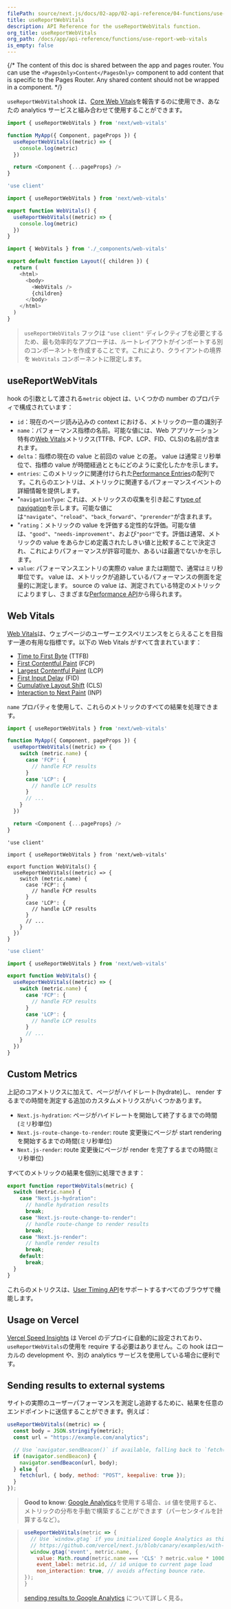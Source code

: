 ```yaml
---
filePath: source/next.js/docs/02-app/02-api-reference/04-functions/use-report-web-vitals.mdx
title: useReportWebVitals
description: API Reference for the useReportWebVitals function.
org_title: useReportWebVitals
org_path: /docs/app/api-reference/functions/use-report-web-vitals
is_empty: false
---
```


{/* The content of this doc is shared between the app and pages router. You can use the `<PagesOnly>Content</PagesOnly>` component to add content that is specific to the Pages Router. Any shared content should not be wrapped in a component. */}

`useReportWebVitals`hook は、[Core Web Vitals](https://web.dev/vitals/)を報告するのに使用でき、あなたの analytics サービスと組み合わせて使用することができます。

<PagesOnly>

```jsx:pages/_app.js
import { useReportWebVitals } from 'next/web-vitals'

function MyApp({ Component, pageProps }) {
  useReportWebVitals((metric) => {
    console.log(metric)
  })

  return <Component {...pageProps} />
}
```

</PagesOnly>

<AppOnly>

```jsx:app/_components/web-vitals.js
'use client'

import { useReportWebVitals } from 'next/web-vitals'

export function WebVitals() {
  useReportWebVitals((metric) => {
    console.log(metric)
  })
}
```

```jsx:app/layout.js
import { WebVitals } from './_components/web-vitals'

export default function Layout({ children }) {
  return (
    <html>
      <body>
        <WebVitals />
        {children}
      </body>
    </html>
  )
}
```

> `useReportWebVitals` フックは `"use client"` ディレクティブを必要とするため、最も効率的なアプローチは、ルートレイアウトがインポートする別のコンポーネントを作成することです。これにより、クライアントの境界を `WebVitals` コンポーネントに限定します。

</AppOnly>

## useReportWebVitals

hook の引数として渡される`metric` object は、いくつかの number のプロパティで構成されています：

- `id`：現在のページ読み込みの context における、メトリックの一意の識別子
- `name`：パフォーマンス指標の名前。可能な値には、Web アプリケーション特有の[Web Vitals](#web-vitals)メトリクス(TTFB、FCP、LCP、FID、CLS)の名前が含まれます。
- `delta`：指標の現在の value と前回の value との差。 value は通常ミリ秒単位で、指標の value が時間経過とともにどのように変化したかを示します。
- `entries`: このメトリックに関連付けられた[Performance Entries](https://developer.mozilla.org/docs/Web/API/PerformanceEntry)の配列です。これらのエントリは、メトリックに関連するパフォーマンスイベントの詳細情報を提供します。
- "`navigationType`: これは、メトリックスの収集を引き起こす[type of navigation](https://developer.mozilla.org/docs/Web/API/PerformanceNavigationTiming/type)を示します。可能な値には`"navigate"`、`"reload"`、`"back_forward"`、`"prerender"`が含まれます。
- "`rating`：メトリックの value を評価する定性的な評価。可能な値は、`"good"`、`"needs-improvement"`、および`"poor"`です。評価は通常、メトリックの value をあらかじめ定義されたしきい値と比較することで決定され、これによりパフォーマンスが許容可能か、あるいは最適でないかを示します。
- `value`: パフォーマンスエントリの実際の value または期間で、通常はミリ秒単位です。 value は、メトリックが追跡しているパフォーマンスの側面を定量的に測定します。 source の value は、測定されている特定のメトリックによりますし、さまざまな[Performance API](https://developer.mozilla.org/docs/Web/API/Performance_API)から得られます。

## Web Vitals

[Web Vitals](https://web.dev/vitals/)は、ウェブページのユーザーエクスペリエンスをとらえることを目指す一連の有用な指標です。以下の Web Vitals がすべて含まれています：

- [Time to First Byte](https://developer.mozilla.org/docs/Glossary/Time_to_first_byte) (TTFB)
- [First Contentful Paint](https://developer.mozilla.org/docs/Glossary/First_contentful_paint) (FCP)
- [Largest Contentful Paint](https://web.dev/lcp/) (LCP)
- [First Input Delay](https://web.dev/fid/) (FID)
- [Cumulative Layout Shift](https://web.dev/cls/) (CLS)
- [Interaction to Next Paint](https://web.dev/inp/) (INP)

`name` プロパティを使用して、これらのメトリックのすべての結果を処理できます。

<PagesOnly>

```jsx:pages/_app.js
import { useReportWebVitals } from 'next/web-vitals'

function MyApp({ Component, pageProps }) {
  useReportWebVitals((metric) => {
    switch (metric.name) {
      case 'FCP': {
        // handle FCP results
      }
      case 'LCP': {
        // handle LCP results
      }
      // ...
    }
  })

  return <Component {...pageProps} />
}
```

</PagesOnly>

<AppOnly>

```tsx:app/components/web-vitals.tsx
'use client'

import { useReportWebVitals } from 'next/web-vitals'

export function WebVitals() {
  useReportWebVitals((metric) => {
    switch (metric.name) {
      case 'FCP': {
        // handle FCP results
      }
      case 'LCP': {
        // handle LCP results
      }
      // ...
    }
  })
}
```

```jsx:app/components/web-vitals.js
'use client'

import { useReportWebVitals } from 'next/web-vitals'

export function WebVitals() {
  useReportWebVitals((metric) => {
    switch (metric.name) {
      case 'FCP': {
        // handle FCP results
      }
      case 'LCP': {
        // handle LCP results
      }
      // ...
    }
  })
}
```

</AppOnly>

<PagesOnly>

## Custom Metrics

上記のコアメトリクスに加えて、ページがハイドレート(hydrate)し、 render するまでの時間を測定する追加のカスタムメトリクスがいくつかあります。

- `Next.js-hydration`: ページがハイドレートを開始して終了するまでの時間(ミリ秒単位)
- `Next.js-route-change-to-render`: route 変更後にページが start rendering を開始するまでの時間(ミリ秒単位)
- `Next.js-render`: route 変更後にページが render を完了するまでの時間(ミリ秒単位)

すべてのメトリックの結果を個別に処理できます：

```js
export function reportWebVitals(metric) {
  switch (metric.name) {
    case "Next.js-hydration":
      // handle hydration results
      break;
    case "Next.js-route-change-to-render":
      // handle route-change to render results
      break;
    case "Next.js-render":
      // handle render results
      break;
    default:
      break;
  }
}
```

これらのメトリクスは、[User Timing API](https://caniuse.com/#feat=user-timing)をサポートするすべてのブラウザで機能します。

</PagesOnly>

## Usage on Vercel

[Vercel Speed Insights](https://vercel.com/docs/concepts/speed-insights) は Vercel のデプロイに自動的に設定されており、`useReportWebVitals`の使用を require する必要はありません。この hook はローカルの development や、別の analytics サービスを使用している場合に便利です。

## Sending results to external systems

サイトの実際のユーザーパフォーマンスを測定し追跡するために、結果を任意のエンドポイントに送信することができます。例えば：

```js
useReportWebVitals((metric) => {
  const body = JSON.stringify(metric);
  const url = "https://example.com/analytics";

  // Use `navigator.sendBeacon()` if available, falling back to `fetch()`.
  if (navigator.sendBeacon) {
    navigator.sendBeacon(url, body);
  } else {
    fetch(url, { body, method: "POST", keepalive: true });
  }
});
```

> **Good to know**: [Google Analytics](https://analytics.google.com/analytics/web/)を使用する場合、`id` 値を使用すると、メトリックの分布を手動で構築することができます（パーセンタイルを計算するなど）。

> ```js
> useReportWebVitals(metric => {
>   // Use `window.gtag` if you initialized Google Analytics as this example:
>   // https://github.com/vercel/next.js/blob/canary/examples/with-google-analytics/pages/_app.js
>   window.gtag('event', metric.name, {
>     value: Math.round(metric.name === 'CLS' ? metric.value * 1000 : metric.value), // valueは整数でなければなりません
>     event_label: metric.id, // id unique to current page load
>     non_interaction: true, // avoids affecting bounce rate.
> });
> }
> ```
>
> [sending results to Google Analytics](https://github.com/GoogleChrome/web-vitals#send-the-results-to-google-analytics) について詳しく見る。
